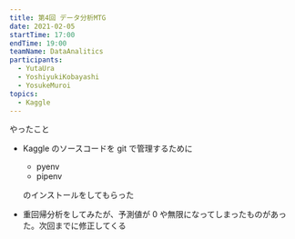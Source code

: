 ```yaml
---
title: 第4回 データ分析MTG
date: 2021-02-05
startTime: 17:00
endTime: 19:00
teamName: DataAnalitics
participants:
  - YutaUra
  - YoshiyukiKobayashi
  - YosukeMuroi
topics:
  - Kaggle
---
```


やったこと

- Kaggle のソースコードを git で管理するために

  - pyenv
  - pipenv

  のインストールをしてもらった

- <user name="YoshiyukiKobayashi" />

  重回帰分析をしてみたが、予測値が 0 や無限になってしまったものがあった。次回までに修正してくる
